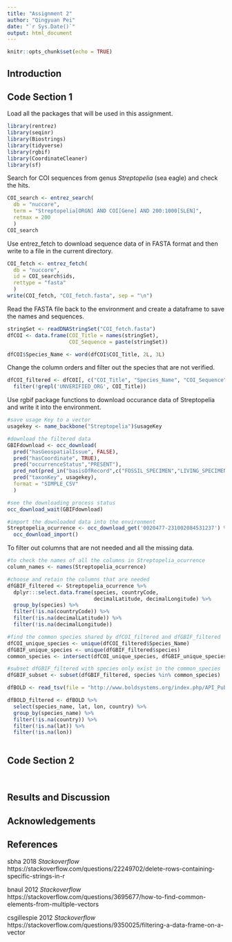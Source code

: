 ```yaml
---
title: "Assignment 2"
author: "Qingyuan Pei"
date: "`r Sys.Date()`"
output: html_document
---
```


```r
knitr::opts_chunk$set(echo = TRUE)
```

## Introduction


## Code Section 1


Load all the packages that will be used in this assignment.

```r
library(rentrez)
library(seqinr)
library(Biostrings)
library(tidyverse)
library(rgbif)
library(CoordinateCleaner)
library(sf)
```


Search for COI sequences from genus *Streptopelia* (sea eagle) and check the hits.

```r
COI_search <- entrez_search(
  db = "nuccore", 
  term = "Streptopelia[ORGN] AND COI[Gene] AND 200:1000[SLEN]", 
  retmax = 200
  )
COI_search
```


Use entrez_fetch to download sequence data of in FASTA format and then write to a file in the current directory.

```r
COI_fetch <- entrez_fetch(
  db = "nuccore", 
  id = COI_search$ids, 
  rettype = "fasta"
  )
write(COI_fetch, "COI_fetch.fasta", sep = "\n")
```


Read the FASTA file back to the environment and create a dataframe to save the names and sequences.

```r
stringSet <- readDNAStringSet("COI_fetch.fasta")
dfCOI <- data.frame(COI_Title = names(stringSet), 
                    COI_Sequence = paste(stringSet))

dfCOI$Species_Name <- word(dfCOI$COI_Title, 2L, 3L)
```


Change the column orders and filter out the species that are not verified.

```r
dfCOI_filtered <- dfCOI[, c("COI_Title", "Species_Name", "COI_Sequence")] %>%
  filter(!grepl('UNVERIFIED_ORG', COI_Title))
```


Use rgbif package functions to download occurance data of Streptopelia and write it into the environment.

```r
#save usage Key to a vector
usagekey <- name_backbone("Streptopelia")$usageKey

#download the filtered data
GBIFdownload <- occ_download(  
  pred("hasGeospatialIssue", FALSE),
  pred("hasCoordinate", TRUE),
  pred("occurrenceStatus","PRESENT"), 
  pred_not(pred_in("basisOfRecord",c("FOSSIL_SPECIMEN","LIVING_SPECIMEN"))),
  pred("taxonKey", usagekey),
  format = "SIMPLE_CSV"
  )

#see the downloading process status
occ_download_wait(GBIFdownload)

#import the downloaded data into the environment
Streptopelia_ocurrence <- occ_download_get('0020477-231002084531237') %>%
  occ_download_import()
```


To filter out columns that are not needed and all the missing data.

```r
#to check the names of all the columns in Streptopelia_ocurrence
column_names <- names(Streptopelia_ocurrence)

#choose and retain the columns that are needed
dfGBIF_filtered <- Streptopelia_ocurrence %>%
  dplyr:::select.data.frame(species, countryCode, 
                            decimalLatitude, decimalLongitude) %>%
  group_by(species) %>%
  filter(!is.na(countryCode)) %>%
  filter(!is.na(decimalLatitude)) %>%
  filter(!is.na(decimalLongitude))

#find the common species shared by dfCOI_filtered and dfGBIF_filtered
dfCOI_unique_species <- unique(dfCOI_filtered$Species_Name)
dfGBIF_unique_species <- unique(dfGBIF_filtered$species)
common_species <- intersect(dfCOI_unique_species, dfGBIF_unique_species)

#subset dfGBIF_filtered with species only exist in the common_species
dfGBIF_subset <- subset(dfGBIF_filtered, species %in% common_species)
```


```r
dfBOLD <- read_tsv(file = "http://www.boldsystems.org/index.php/API_Public/combined?taxon=Haliaeetus&format=tsv")

dfBOLD_filtered <- dfBOLD %>%
  select(species_name, lat, lon, country) %>%
  group_by(species_name) %>%
  filter(!is.na(country)) %>%
  filter(!is.na(lat)) %>%
  filter(!is.na(lon))
  
```


## Code Section 2



```r

```



```r

```


## Results and Discussion


## Acknowledgements


## References

sbha 2018 *Stackoverflow* https://stackoverflow.com/questions/22249702/delete-rows-containing-specific-strings-in-r

bnaul 2012 *Stackoverflow* https://stackoverflow.com/questions/3695677/how-to-find-common-elements-from-multiple-vectors

csgillespie 2012 *Stackoverflow* https://stackoverflow.com/questions/9350025/filtering-a-data-frame-on-a-vector
